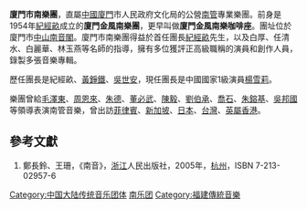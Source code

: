 '''廈門市南樂團'''，直屬[[中國|中國]][[廈門|廈門]]市人民政府文化局的公營[[南管|南管]]專業樂團。前身是1954年[[紀經畝|紀經畝]]成立的'''廈門金風南樂團'''，更早叫做'''廈門金風南樂咖啡座'''。團址位於廈門市[[中山南音閣|中山南音閣]]。廈門市南樂團得益於首任團長[[紀經畝|紀經畝]]先生，以及白厚、任清水、白麗華、林玉燕等名師的指導，擁有多位獲評正高級職稱的演員和創作人員，錄製多張音樂專輯。

歷任團長是紀經畝、[[黃錚鐵|黃錚鐵]]、[[吳世安|吳世安]]，現任團長是中國國家1級演員[[楊雪莉|楊雪莉]]。

樂團曾給[[毛澤東|毛澤東]]、[[周恩來|周恩來]]、[[朱德|朱德]]、[[董必武|董必武]]、[[陳毅|陳毅]]、[[劉伯承|劉伯承]]、[[喬石|喬石]]、[[朱鎔基|朱鎔基]]、[[吳邦國|吳邦國]]等領導表演南管音樂，曾出訪[[菲律賓|菲律賓]]、[[新加坡|新加坡]]、[[日本|日本]]、[[台灣|台灣]]、[[英屬香港|英屬香港]]。

==參考文獻==
# 鄭長鈴、王珊，《南音》，[[浙江|浙江]]人民出版社，2005年，[[杭州|杭州]]，ISBN 7-213-02957-6

{{fujian-stub}}

[[Category:中国大陆传统音乐团体|Category:中国大陆传统音乐团体]]
[[Category:厦门文化|南乐团]]
[[Category:福建傳統音樂|Category:福建傳統音樂]]
